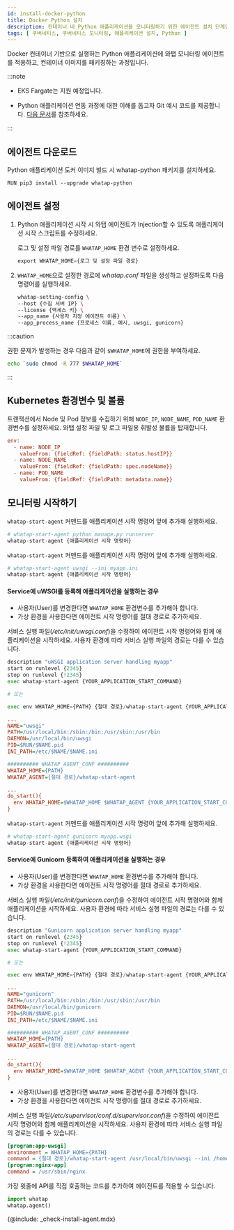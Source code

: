 ```yaml
---
id: install-docker-python
title: Docker Python 설치
description: 컨테이너 내 Python 애플리케이션을 모니터링하기 위한 에이전트 설치 단계입니다.
tags: [ 쿠버네티스, 쿠버네티스 모니터링, 애플리케이션 설치, Python ]
---
```



Docker 컨테이너 기반으로 실행하는 Python 애플리케이션에 와탭 모니터링 에이전트를 적용하고, 컨테이너 이미지를 패키징하는 과정입니다.

:::note 

* EKS Fargate는 지원 예정입니다. 

* Python 애플리케이션 연동 과정에 대한 이해를 돕고자 Git 예시 코드를 제공합니다. [다음 문서](https://github.com/whatap/kuber-apm-boilerplate/tree/main/python/fastapi)를 참조하세요.

:::

## 에이전트 다운로드

Python 애플리케이션 도커 이미지 빌드 시 whatap-python 패키지를 설치하세요.

```docker title='python ver 3.7'
RUN pip3 install --upgrade whatap-python
```

## 에이전트 설정

1. Python 애플리케이션 시작 시 와탭 에이전트가 Injection할 수 있도록 애플리케이션 시작 스크립트를 수정하세요. 

    로그 및 설정 파일 경로를 `WHATAP_HOME` 환경 변수로 설정하세요.

    ```python
    export WHATAP_HOME={로그 및 설정 파일 경로}
    ```

1. `WHATAP_HOME`으로 설정한 경로에 *whatap.conf* 파일을 생성하고 설정하도록 다음 명령어를 실행하세요.

    ```bash
    whatap-setting-config \
    --host {수집 서버 IP} \
    --license {액세스 키} \
    --app_name {사용자 지정 에이전트 이름} \
    --app_process_name {프로세스 이름, 예시, uwsgi, gunicorn}
    ```

:::caution

권한 문제가 발생하는 경우 다음과 같이 `$WHATAP_HOME`에 권한을 부여하세요.

```bash
echo `sudo chmod -R 777 $WHATAP_HOME`
```

:::

## Kubernetes 환경변수 및 볼륨

트랜잭션에서 Node 및 Pod 정보를 수집하기 위해 `NODE_IP`, `NODE_NAME`, `POD_NAME` 환경변수를 설정하세요. 와탭 설정 파일 및 로그 파일용 휘발성 볼륨을 탑재합니다.

```ini
env:
  - name: NODE_IP
    valueFrom: {fieldRef: {fieldPath: status.hostIP}}
  - name: NODE_NAME
    valueFrom: {fieldRef: {fieldPath: spec.nodeName}}
  - name: POD_NAME
    valueFrom: {fieldRef: {fieldPath: metadata.name}}
```

## 모니터링 시작하기

<Tabs>
<TabItem value='command' label='Command' default>

`whatap-start-agent` 커맨드를 애플리케이션 시작 명령어 앞에 추가해 실행하세요.

```python
# whatap-start-agent python manage.py runserver
whatap-start-agent {애플리케이션 시작 명령어}
```

</TabItem>
<TabItem value='uwsgi' label='uWSGI'>

`whatap-start-agent` 커맨드를 애플리케이션 시작 명령어 앞에 추가해 실행하세요.

```python
# whatap-start-agent uwsgi --ini myapp.ini
whatap-start-agent {애플리케이션 시작 명령어}
```

#### Service에 uWSGI를 등록해 애플리케이션을 실행하는 경우

* 사용자(User)를 변경한다면 `WHATAP_HOME` 환경변수를 추가해야 합니다.
* 가상 환경을 사용한다면 에이전트 시작 명령어를 절대 경로로 추가하세요.

서비스 실행 파일(*/etc/init/uwsgi.conf*)을 수정하여 에이전트 시작 명령어와 함께 애플리케이션을 시작하세요. 사용자 환경에 따라 서비스 실행 파일의 경로는 다를 수 있습니다.

```python title='/etc/init.d/uwsgi'
description "uWSGI application server handling myapp"
start on runlevel {2345}
stop on runlevel {!2345}
exec whatap-start-agent {YOUR_APPLICATION_START_COMMAND}

# 또는

exec env WHATAP_HOME={PATH} {절대 경로}/whatap-start-agent {YOUR_APPLICATION_START_COMMAND}
```

```ini title='/etc/init/uwsgi.conf'
...
NAME="uwsgi"
PATH=/usr/local/bin:/sbin:/bin:/usr/sbin:/usr/bin
DAEMON=/usr/local/bin/uwsgi
PID=$RUN/$NAME.pid
INI_PATH=/etc/$NAME/$NAME.ini

########## WHATAP_AGENT_CONF ##########
WHATAP_HOME={PATH}
WHATAP_AGENT={절대 경로}/whatap-start-agent

...
do_start(){
  env WHATAP_HOME=$WHATAP_HOME $WHATAP_AGENT {YOUR_APPLICATION_START_COMMAND}
}
```

</TabItem>

<TabItem value='gunicorn' label='Gunicorn'>

`whatap-start-agent` 커맨드를 애플리케이션 시작 명령어 앞에 추가해 실행하세요.

```python
# whatap-start-agent gunicorn myapp.wsgi
whatap-start-agent {애플리케이션 시작 명령어}
```

#### Service에 Gunicorn 등록하여 애플리케이션을 실행하는 경우

* 사용자(User)를 변경한다면 `WHATAP_HOME` 환경변수를 추가해야 합니다.
* 가상 환경을 사용한다면 에이전트 시작 명령어를 절대 경로로 추가하세요.

서비스 실행 파일(*/etc/init/gunicorn.conf*)을 수정하여 에이전트 시작 명령어와 함께 애플리케이션을 시작하세요. 사용자 환경에 따라 서비스 실행 파일의 경로는 다를 수 있습니다.

```python title='/etc/init.d/gunicorn'
description "Gunicorn application server handling myapp"
start on runlevel {2345}
stop on runlevel {!2345}
exec whatap-start-agent {YOUR_APPLICATION_START_COMMAND}

# 또는

exec env WHATAP_HOME={PATH} {절대 경로}/whatap-start-agent {YOUR_APPLICATION_START_COMMAND}
```

```ini title='/etc/init/gunicorn.conf'
...
NAME="gunicorn"
PATH=/usr/local/bin:/sbin:/bin:/usr/sbin:/usr/bin
DAEMON=/usr/local/bin/gunicorn
PID=$RUN/$NAME.pid
INI_PATH=/etc/$NAME/$NAME.ini

########## WHATAP_AGENT_CONF ##########
WHATAP_HOME={PATH}
WHATAP_AGENT={절대 경로}/whatap-start-agent

...
do_start(){
  env WHATAP_HOME=$WHATAP_HOME $WHATAP_AGENT {YOUR_APPLICATION_START_COMMAND}
}
```

</TabItem>
<TabItem value='supervisor' label='Supervisor'>

* 사용자(User)를 변경한다면 `WHATAP_HOME` 환경변수를 추가해야 합니다.
* 가상 환경을 사용한다면 에이전트 시작 명령어를 절대 경로로 추가하세요.

서비스 실행 파일(*/etc/supervisor/conf.d/supervisor.conf*)을 수정하여 에이전트 시작 명령어와 함께 애플리케이션을 시작하세요. 사용자 환경에 따라 서비스 실행 파일의 경로는 다를 수 있습니다.

```ini title='supervisor.conf'
[program:app-uwsgi]
environment = WHATAP_HOME={PATH}
command = {절대 경로}/whatap-start-agent /usr/local/bin/uwsgi --ini /home/blog/backend/config/uwsgi.ini
[program:nginx-app]
command = /usr/sbin/nginx
```

</TabItem>
<TabItem value='code' label='Code'>

가장 윗줄에 API를 직접 호출하는 코드를 추가하여 에이전트를 적용할 수 있습니다.

```python
import whatap
whatap.agent()
```

</TabItem>
</Tabs>

{@include: _check-install-agent.mdx}
 
